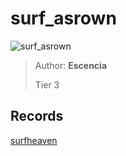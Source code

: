 
# surf_asrown

![surf_asrown](https://raw.githubusercontent.com/Sayt123/SurfMapPics/Maps-and-bonuses/csgo/surf_asrown.jpg)

> Author: **Escencia**
>
> Tier 3

## Records

[surfheaven](https://surfheaven.eu/map/surf_asrown)
